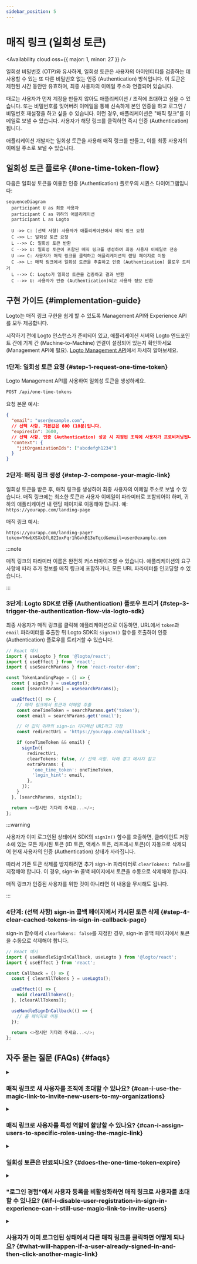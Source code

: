 ```yaml
---
sidebar_position: 5
---
```


# 매직 링크 (일회성 토큰)


<Availability cloud oss={{ major: 1, minor: 27 }} />

일회성 비밀번호 (OTP)와 유사하게, 일회성 토큰은 사용자의 아이덴티티를 검증하는 데 사용할 수 있는 또 다른 비밀번호 없는 인증 (Authentication) 방식입니다.
이 토큰은 제한된 시간 동안만 유효하며, 최종 사용자의 이메일 주소와 연결되어 있습니다.

때로는 사용자가 먼저 계정을 만들지 않아도 애플리케이션 / 조직에 초대하고 싶을 수 있습니다.
또는 비밀번호를 잊어버려 이메일을 통해 신속하게 본인 인증을 하고 로그인 / 비밀번호 재설정을 하고 싶을 수 있습니다.
이런 경우, 애플리케이션은 "매직 링크"를 이메일로 보낼 수 있습니다. 사용자가 해당 링크를 클릭하면 즉시 인증 (Authentication)됩니다.

애플리케이션 개발자는 일회성 토큰을 사용해 매직 링크를 만들고, 이를 최종 사용자의 이메일 주소로 보낼 수 있습니다.

## 일회성 토큰 플로우 \{#one-time-token-flow}

다음은 일회성 토큰을 이용한 인증 (Authentication) 플로우의 시퀀스 다이어그램입니다:

```mermaid
sequenceDiagram
  participant U as 최종 사용자
  participant C as 귀하의 애플리케이션
  participant L as Logto

  U ->> C: (선택 사항) 사용자가 애플리케이션에서 매직 링크 요청
  C ->> L: 일회성 토큰 요청
  L -->> C: 일회성 토큰 반환
  C -->> U: 일회성 토큰이 포함된 매직 링크를 생성하여 최종 사용자 이메일로 전송
  U ->> C: 사용자가 매직 링크를 클릭하고 애플리케이션의 랜딩 페이지로 이동
  C ->> L: 매직 링크에서 일회성 토큰을 추출하고 인증 (Authentication) 플로우 트리거
  L -->> C: Logto가 일회성 토큰을 검증하고 결과 반환
  C -->> U: 사용자가 인증 (Authentication)되고 사용자 정보 반환
```

## 구현 가이드 \{#implementation-guide}

Logto는 매직 링크 구현을 쉽게 할 수 있도록 Management API와 Experience API를 모두 제공합니다.

시작하기 전에 Logto 인스턴스가 준비되어 있고, 애플리케이션 서버와 Logto 엔드포인트 간에 기계 간 (Machine-to-Machine) 연결이 설정되어 있는지 확인하세요 (Management API에 필요). [Logto Management API](/integrate-logto/interact-with-management-api)에서 자세히 알아보세요.

### 1단계: 일회성 토큰 요청 \{#step-1-request-one-time-token}

Logto Management API를 사용하여 일회성 토큰을 생성하세요.

```bash
POST /api/one-time-tokens
```

요청 본문 예시:

```json
{
  "email": "user@example.com",
  // 선택 사항. 기본값은 600 (10분)입니다.
  "expiresIn": 3600,
  // 선택 사항. 인증 (Authentication) 성공 시 지정된 조직에 사용자가 프로비저닝됩니다.
  "context": {
    "jitOrganizationIds": ["abcdefgh1234"]
  }
}
```

### 2단계: 매직 링크 생성 \{#step-2-compose-your-magic-link}

일회성 토큰을 받은 후, 매직 링크를 생성하여 최종 사용자의 이메일 주소로 보낼 수 있습니다.
매직 링크에는 최소한 토큰과 사용자 이메일이 파라미터로 포함되어야 하며, 귀하의 애플리케이션 내 랜딩 페이지로 이동해야 합니다.
예: `https://yourapp.com/landing-page`

매직 링크 예시:

```
https://yourapp.com/landing-page?token=YHwbXSXxQfL02IoxFqr1hGvkB13uTqcd&email=user@example.com
```

:::note

매직 링크의 파라미터 이름은 완전히 커스터마이즈할 수 있습니다.
애플리케이션의 요구 사항에 따라 추가 정보를 매직 링크에 포함하거나, 모든 URL 파라미터를 인코딩할 수 있습니다.

:::

### 3단계: Logto SDK로 인증 (Authentication) 플로우 트리거 \{#step-3-trigger-the-authentication-flow-via-logto-sdk}

최종 사용자가 매직 링크를 클릭해 애플리케이션으로 이동하면, URL에서 `token`과 `email` 파라미터를 추출한 뒤 Logto SDK의 `signIn()` 함수를 호출하여 인증 (Authentication) 플로우를 트리거할 수 있습니다.

```typescript title="TokenLandingPage.tsx"
// React 예시
import { useLogto } from '@logto/react';
import { useEffect } from 'react';
import { useSearchParams } from 'react-router-dom';

const TokenLandingPage = () => {
  const { signIn } = useLogto();
  const [searchParams] = useSearchParams();

  useEffect(() => {
    // 매직 링크에서 토큰과 이메일 추출
    const oneTimeToken = searchParams.get('token');
    const email = searchParams.get('email');

    // 이 값이 귀하의 sign-in 리디렉션 URI라고 가정
    const redirectUri = 'https://yourapp.com/callback';

    if (oneTimeToken && email) {
      signIn({
        redirectUri,
        clearTokens: false, // 선택 사항. 아래 경고 메시지 참고
        extraParams: {
          'one_time_token': oneTimeToken,
          'login_hint': email,
        },
      });
    }
  }, [searchParams, signIn]);

  return <>잠시만 기다려 주세요...</>;
};
```

:::warning

사용자가 이미 로그인된 상태에서 SDK의 `signIn()` 함수를 호출하면, 클라이언트 저장소에 있는 모든 캐시된 토큰 (ID 토큰, 액세스 토큰, 리프레시 토큰)이 자동으로 삭제되어 현재 사용자의 인증 (Authentication) 상태가 사라집니다.

따라서 기존 토큰 삭제를 방지하려면 추가 sign-in 파라미터로 `clearTokens: false`를 지정해야 합니다.
이 경우, sign-in 콜백 페이지에서 토큰을 수동으로 삭제해야 합니다.

매직 링크가 인증된 사용자를 위한 것이 아니라면 이 내용을 무시해도 됩니다.

:::

### 4단계: (선택 사항) sign-in 콜백 페이지에서 캐시된 토큰 삭제 \{#step-4-clear-cached-tokens-in-sign-in-callback-page}

sign-in 함수에서 `clearTokens: false`를 지정한 경우, sign-in 콜백 페이지에서 토큰을 수동으로 삭제해야 합니다.

```typescript title="Callback.tsx"
// React 예시
import { useHandleSignInCallback, useLogto } from '@logto/react';
import { useEffect } from 'react';

const Callback = () => {
  const { clearAllTokens } = useLogto();

  useEffect(() => {
    void clearAllTokens();
  }, [clearAllTokens]);

  useHandleSignInCallback(() => {
    // 홈 페이지로 이동
  });

  return <>잠시만 기다려 주세요...</>;
};
```

## 자주 묻는 질문 (FAQs) \{#faqs}

<details>

<summary>

### 매직 링크로 새 사용자를 조직에 초대할 수 있나요? \{#can-i-use-the-magic-link-to-invite-new-users-to-my-organizations}

</summary>

네, 매직 링크를 사용해 새 사용자를 애플리케이션 및 조직에 초대할 수 있습니다.
조직에 새 사용자를 초대하려면 요청 본문에 `jitOrganizationIds`를 지정하면 됩니다.

사용자는 인증 (Authentication) 성공 시 자동으로 조직에 가입되며, 기본 조직 역할이 할당됩니다.
조직 상세 페이지의 "Just-in-time 프로비저닝" 섹션에서 기본 역할을 설정할 수 있습니다.

</details>

<details>

<summary>

### 매직 링크로 사용자를 특정 역할에 할당할 수 있나요? \{#can-i-assign-users-to-specific-roles-using-the-magic-link}

</summary>

매직 링크 인증 (Authentication) 플로우는 사용자에게 역할을 할당하는 기능을 지원하지 않습니다. 하지만 [Webhooks](/developers/webhooks) 및 [Management API](/user-management/manage-users#manage-roles-of-users)를 사용해 사용자가 등록된 후 역할을 업데이트할 수 있습니다.

</details>

<details>

<summary>

### 일회성 토큰은 만료되나요? \{#does-the-one-time-token-expire}

</summary>

네, 일회성 토큰은 지정된 `expiresIn` 시간(초 단위) 후 만료됩니다. 기본 만료 시간은 10분입니다.

</details>

<details>

<summary>

### "로그인 경험"에서 사용자 등록을 비활성화하면 매직 링크로 사용자를 초대할 수 있나요? \{#if-i-disable-user-registration-in-sign-in-experience-can-i-still-use-magic-link-to-invite-users}

</summary>

네, "로그인 경험"에서 사용자 등록을 비활성화해도 매직 링크로 사용자를 초대할 수 있습니다.

</details>

<details>

<summary>

### 사용자가 이미 로그인된 상태에서 다른 매직 링크를 클릭하면 어떻게 되나요? \{#what-will-happen-if-a-user-already-signed-in-and-then-click-another-magic-link}

</summary>

다음과 같은 여러 시나리오가 있습니다:

1. 사용자가 이미 로그인된 상태에서 현재 계정과 연결된 매직 링크를 클릭한 경우, Logto는 여전히 일회성 토큰을 검증하고 필요하다면 사용자를 지정된 조직에 프로비저닝합니다.
2. 사용자가 이미 로그인된 상태에서 다른 계정과 연결된 매직 링크를 클릭한 경우, Logto는 새 계정으로 계속 진행할지, 아니면 현재 계정으로 애플리케이션에 돌아갈지 사용자에게 안내합니다.
   1. 사용자가 새 계정으로 계속 진행을 선택하면, 토큰 검증이 성공한 후 Logto가 새 계정으로 전환합니다.
   2. 사용자가 현재 계정에 머무르기를 선택하면, Logto는 토큰을 검증하지 않고 현재 계정으로 애플리케이션에 돌아갑니다.
3. sign-in 프롬프트가 "login" 또는 "login"을 포함하도록 설정된 경우, Logto는 전환 안내 없이 일회성 토큰과 연결된 계정으로 자동 로그인합니다.

</details>
